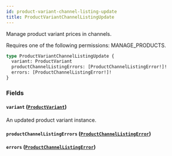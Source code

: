 ```yaml
---
id: product-variant-channel-listing-update
title: ProductVariantChannelListingUpdate
---
```


Manage product variant prices in channels.

Requires one of the following permissions: MANAGE_PRODUCTS.

```graphql
type ProductVariantChannelListingUpdate {
  variant: ProductVariant
  productChannelListingErrors: [ProductChannelListingError!]!
  errors: [ProductChannelListingError!]!
}
```

### Fields

#### `variant` ([`ProductVariant`](../../../developer/api-reference/objects/product-variant))

An updated product variant instance.

#### `productChannelListingErrors` ([`ProductChannelListingError`](../../../developer/api-reference/objects/product-channel-listing-error))

#### `errors` ([`ProductChannelListingError`](../../../developer/api-reference/objects/product-channel-listing-error))
